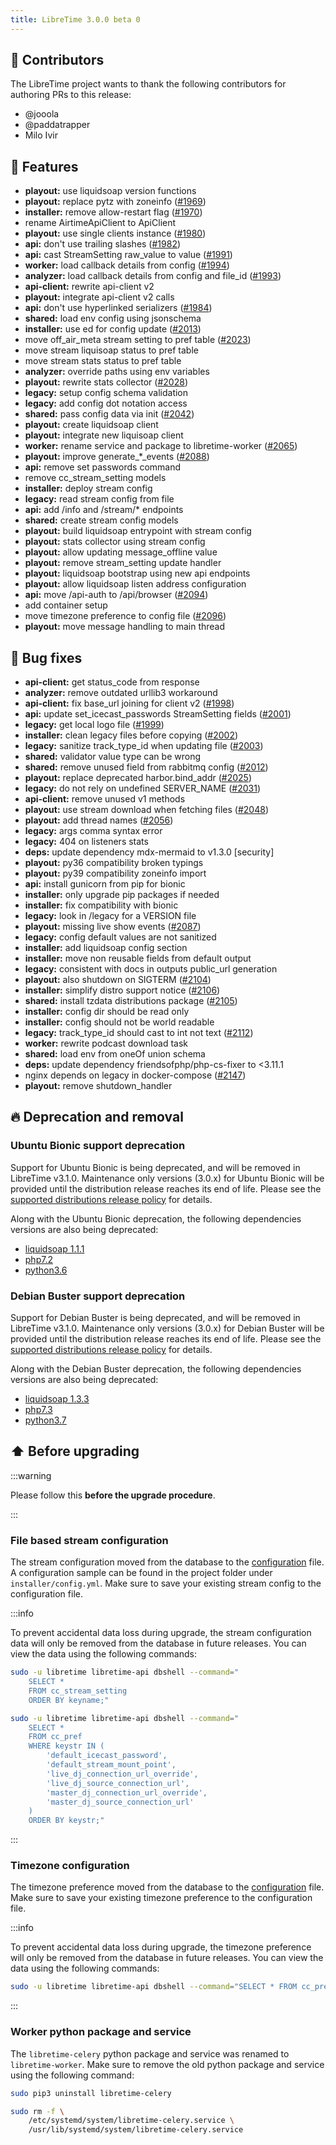 ```yaml
---
title: LibreTime 3.0.0 beta 0
---
```



<ReleaseHead date="2022-09-16" version="3.0.0-beta.0" />

## :sparkling_heart: Contributors

The LibreTime project wants to thank the following contributors for authoring PRs to this release:

- @jooola
- @paddatrapper
- Milo Ivir

<!-- vale off -->

## :rocket: Features

- **playout:** use liquidsoap version functions
- **playout:** replace pytz with zoneinfo ([#1969](https://github.com/libretime/libretime/issues/1969))
- **installer:** remove allow-restart flag ([#1970](https://github.com/libretime/libretime/issues/1970))
- rename AirtimeApiClient to ApiClient
- **playout:** use single clients instance ([#1980](https://github.com/libretime/libretime/issues/1980))
- **api:** don't use trailing slashes ([#1982](https://github.com/libretime/libretime/issues/1982))
- **api:** cast StreamSetting raw_value to value ([#1991](https://github.com/libretime/libretime/issues/1991))
- **worker:** load callback details from config ([#1994](https://github.com/libretime/libretime/issues/1994))
- **analyzer:** load callback details from config and file_id ([#1993](https://github.com/libretime/libretime/issues/1993))
- **api-client:** rewrite api-client v2
- **playout:** integrate api-client v2 calls
- **api:** don't use hyperlinked serializers ([#1984](https://github.com/libretime/libretime/issues/1984))
- **shared:** load env config using jsonschema
- **installer:** use ed for config update ([#2013](https://github.com/libretime/libretime/issues/2013))
- move off_air_meta stream setting to pref table ([#2023](https://github.com/libretime/libretime/issues/2023))
- move stream liquisoap status to pref table
- move stream stats status to pref table
- **analyzer:** override paths using env variables
- **playout:** rewrite stats collector ([#2028](https://github.com/libretime/libretime/issues/2028))
- **legacy:** setup config schema validation
- **legacy:** add config dot notation access
- **shared:** pass config data via init ([#2042](https://github.com/libretime/libretime/issues/2042))
- **playout:** create liquidsoap client
- **playout:** integrate new liquisoap client
- **worker:** rename service and package to libretime-worker ([#2065](https://github.com/libretime/libretime/issues/2065))
- **playout:** improve generate\_\*\_events ([#2088](https://github.com/libretime/libretime/issues/2088))
- **api:** remove set passwords command
- remove cc_stream_setting models
- **installer:** deploy stream config
- **legacy:** read stream config from file
- **api:** add /info and /stream/\* endpoints
- **shared:** create stream config models
- **playout:** build liquidsoap entrypoint with stream config
- **playout:** stats collector using stream config
- **playout:** allow updating message_offline value
- **playout:** remove stream_setting update handler
- **playout:** liquidsoap bootstrap using new api endpoints
- **playout:** allow liquidsoap listen address configuration
- **api:** move /api-auth to /api/browser ([#2094](https://github.com/libretime/libretime/issues/2094))
- add container setup
- move timezone preference to config file ([#2096](https://github.com/libretime/libretime/issues/2096))
- **playout:** move message handling to main thread

## :bug: Bug fixes

- **api-client:** get status_code from response
- **analyzer:** remove outdated urllib3 workaround
- **api-client:** fix base_url joining for client v2 ([#1998](https://github.com/libretime/libretime/issues/1998))
- **api:** update set_icecast_passwords StreamSetting fields ([#2001](https://github.com/libretime/libretime/issues/2001))
- **legacy:** get local logo file ([#1999](https://github.com/libretime/libretime/issues/1999))
- **installer:** clean legacy files before copying ([#2002](https://github.com/libretime/libretime/issues/2002))
- **legacy:** sanitize track_type_id when updating file ([#2003](https://github.com/libretime/libretime/issues/2003))
- **shared:** validator value type can be wrong
- **shared:** remove unused field from rabbitmq config ([#2012](https://github.com/libretime/libretime/issues/2012))
- **playout:** replace deprecated harbor.bind_addr ([#2025](https://github.com/libretime/libretime/issues/2025))
- **legacy:** do not rely on undefined SERVER_NAME ([#2031](https://github.com/libretime/libretime/issues/2031))
- **api-client:** remove unused v1 methods
- **playout:** use stream download when fetching files ([#2048](https://github.com/libretime/libretime/issues/2048))
- **playout:** add thread names ([#2056](https://github.com/libretime/libretime/issues/2056))
- **legacy:** args comma syntax error
- **legacy:** 404 on listeners stats
- **deps:** update dependency mdx-mermaid to v1.3.0 [security]
- **playout:** py36 compatibility broken typings
- **playout:** py39 compatibility zoneinfo import
- **api:** install gunicorn from pip for bionic
- **installer:** only upgrade pip packages if needed
- **installer:** fix compatibility with bionic
- **legacy:** look in /legacy for a VERSION file
- **playout:** missing live show events ([#2087](https://github.com/libretime/libretime/issues/2087))
- **legacy:** config default values are not sanitized
- **installer:** add liquidsoap config section
- **installer:** move non reusable fields from default output
- **legacy:** consistent with docs in outputs public_url generation
- **playout:** also shutdown on SIGTERM ([#2104](https://github.com/libretime/libretime/issues/2104))
- **installer:** simplify distro support notice ([#2106](https://github.com/libretime/libretime/issues/2106))
- **shared:** install tzdata distributions package ([#2105](https://github.com/libretime/libretime/issues/2105))
- **installer:** config dir should be read only
- **installer:** config should not be world readable
- **legacy:** track_type_id should cast to int not text ([#2112](https://github.com/libretime/libretime/issues/2112))
- **worker:** rewrite podcast download task
- **shared:** load env from oneOf union schema
- **deps:** update dependency friendsofphp/php-cs-fixer to \<3.11.1
- nginx depends on legacy in docker-compose ([#2147](https://github.com/libretime/libretime/issues/2147))
- **playout:** remove shutdown_handler

<!-- vale on -->

## :fire: Deprecation and removal

### Ubuntu Bionic support deprecation

Support for Ubuntu Bionic is being deprecated, and will be removed in LibreTime v3.1.0. Maintenance only versions (3.0.x) for Ubuntu Bionic will be provided until the distribution release reaches its end of life. Please see the [supported distributions release policy](./README.md#distributions-releases-support) for details.

Along with the Ubuntu Bionic deprecation, the following dependencies versions are also being deprecated:

- [liquidsoap 1.1.1](https://packages.ubuntu.com/bionic/liquidsoap)
- [php7.2](https://packages.ubuntu.com/bionic/php7.2)
- [python3.6](https://packages.ubuntu.com/bionic/python3)

### Debian Buster support deprecation

Support for Debian Buster is being deprecated, and will be removed in LibreTime v3.1.0. Maintenance only versions (3.0.x) for Debian Buster will be provided until the distribution release reaches its end of life. Please see the [supported distributions release policy](./README.md#distributions-releases-support) for details.

Along with the Debian Buster deprecation, the following dependencies versions are also being deprecated:

- [liquidsoap 1.3.3](https://packages.debian.org/buster/liquidsoap)
- [php7.3](https://packages.debian.org/buster/php7.3)
- [python3.7](https://packages.debian.org/buster/python3)

## :arrow_up: Before upgrading

:::warning

Please follow this **before the upgrade procedure**.

:::

### File based stream configuration

The stream configuration moved from the database to the [configuration](../admin-manual/configuration.md#stream) file. A configuration sample can be found in the project folder under `installer/config.yml`. Make sure to save your existing stream config to the configuration file.

:::info

To prevent accidental data loss during upgrade, the stream configuration data will only be removed from the database in future releases. You can view the data using the following commands:

```bash
sudo -u libretime libretime-api dbshell --command="
    SELECT *
    FROM cc_stream_setting
    ORDER BY keyname;"

sudo -u libretime libretime-api dbshell --command="
    SELECT *
    FROM cc_pref
    WHERE keystr IN (
        'default_icecast_password',
        'default_stream_mount_point',
        'live_dj_connection_url_override',
        'live_dj_source_connection_url',
        'master_dj_connection_url_override',
        'master_dj_source_connection_url'
    )
    ORDER BY keystr;"
```

:::

### Timezone configuration

The timezone preference moved from the database to the [configuration](../admin-manual/configuration.md#general) file. Make sure to save your existing timezone preference to the configuration file.

:::info

To prevent accidental data loss during upgrade, the timezone preference will only be removed from the database in future releases. You can view the data using the following commands:

```bash
sudo -u libretime libretime-api dbshell --command="SELECT * FROM cc_pref WHERE keystr = 'timezone'";
```

:::

### Worker python package and service

The `libretime-celery` python package and service was renamed to `libretime-worker`. Make sure to remove the old python package and service using the following command:

```bash
sudo pip3 uninstall libretime-celery

sudo rm -f \
    /etc/systemd/system/libretime-celery.service \
    /usr/lib/systemd/system/libretime-celery.service
```

